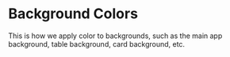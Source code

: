 
<Meta title="Example/Color/Background Colors" />

# Background Colors

This is how we apply color to backgrounds, such as the main app background,
table background, card background, etc.
